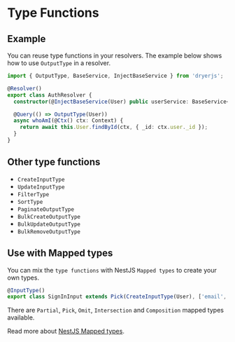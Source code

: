 
# Type Functions

## Example
You can reuse type functions in your resolvers. The example below shows how to use `OutputType` in a resolver.

```ts copy
import { OutputType, BaseService, InjectBaseService } from 'dryerjs';

@Resolver()
export class AuthResolver {
  constructor(@InjectBaseService(User) public userService: BaseService<User, Context>) {}

  @Query(() => OutputType(User))
  async whoAmI(@Ctx() ctx: Context) {
    return await this.User.findById(ctx, { _id: ctx.user._id });
  }
}
```

## Other type functions

* `CreateInputType`
* `UpdateInputType`
* `FilterType`
* `SortType`
* `PaginateOutputType`
* `BulkCreateOutputType`
* `BulkUpdateOutputType`
* `BulkRemoveOutputType`

## Use with Mapped types

You can mix the `type functions` with NestJS `Mapped types` to create your own types.

```ts copy
@InputType()
export class SignInInput extends Pick(CreateInputType(User), ['email', 'password']) {}
```

There are `Partial`, `Pick`, `Omit`, `Intersection` and `Composition` mapped types available.

Read more about [NestJS Mapped types](https://docs.nestjs.com/graphql/mapped-types).
